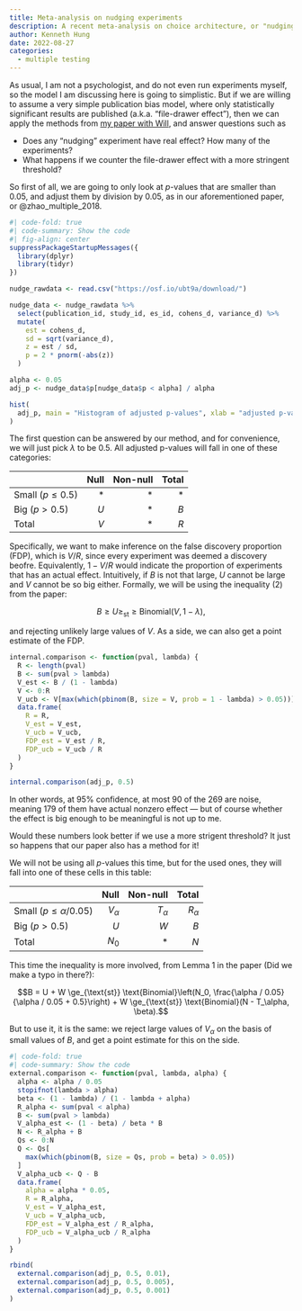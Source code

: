 ```yaml
---
title: Meta-analysis on nudging experiments
description: A recent meta-analysis on choice architecture, or "nudging", but people do not seem to agree on if "nudging" works.
author: Kenneth Hung
date: 2022-08-27
categories:
  - multiple testing
---
```


As usual, I am not a psychologist, and do not even run experiments myself, so the model I am discussing here is going to simplistic. But if we are willing to assume a very simple publication bias model, where only statistically significant results are published (a.k.a. "file-drawer effect"), then we can apply the methods from [my paper with Will](files/assessing-replicability.pdf), and answer questions such as

- Does any "nudging" experiment have real effect? How many of the experiments?
- What happens if we counter the file-drawer effect with a more stringent threshold?

So first of all, we are going to only look at *p*-values that are smaller than $0.05$, and adjust them by division by $0.05$, as in our aforementioned paper, or @zhao_multiple_2018.

```r
#| code-fold: true
#| code-summary: Show the code
#| fig-align: center
suppressPackageStartupMessages({
  library(dplyr)
  library(tidyr)
})

nudge_rawdata <- read.csv("https://osf.io/ubt9a/download/")

nudge_data <- nudge_rawdata %>%
  select(publication_id, study_id, es_id, cohens_d, variance_d) %>%
  mutate(
    est = cohens_d,
    sd = sqrt(variance_d),
    z = est / sd,
    p = 2 * pnorm(-abs(z))
  )

alpha <- 0.05
adj_p <- nudge_data$p[nudge_data$p < alpha] / alpha

hist(
  adj_p, main = "Histogram of adjusted p-values", xlab = "adjusted p-values"
)
```

The first question can be answered by our method, and for convenience, we will just pick $\lambda$ to be $0.5$. All adjusted p-values will fall in one of these categories:

|                     | Null | Non-null | Total |
|---------------------|-----:|---------:|------:|
| Small ($p \le 0.5$) |    * |        * |     * |
| Big ($p > 0.5$)     |  $U$ |        * |   $B$ |
| Total               |  $V$ |        * |   $R$ |

Specifically, we want to make inference on the false discovery proportion (FDP), which is $V / R$, since every experiment was deemed a discovery beofre. Equivalently, $1 - V/R$ would indicate the proportion of experiments that has an actual effect. Intuitively, if $B$ is not that large, $U$ cannot be large and $V$ cannot be so big either. Formally, we will be using the inequality (2) from the paper:

$$B \ge U \ge_{\text{st}} \ge \text{Binomial}(V, 1 - \lambda),$$

and rejecting unlikely large values of $V$. As a side, we can also get a point estimate of the FDP.

```r
internal.comparison <- function(pval, lambda) {
  R <- length(pval)
  B <- sum(pval > lambda)
  V_est <- B / (1 - lambda)
  V <- 0:R
  V_ucb <- V[max(which(pbinom(B, size = V, prob = 1 - lambda) > 0.05))]
  data.frame(
    R = R,
    V_est = V_est,
    V_ucb = V_ucb,
    FDP_est = V_est / R,
    FDP_ucb = V_ucb / R
  )
}

internal.comparison(adj_p, 0.5)
```

In other words, at 95% confidence, at most 90 of the 269 are noise, meaning 179 of them have actual nonzero effect --- but of course whether the effect is big enough to be meaningful is not up to me.

Would these numbers look better if we use a more strigent threshold? It just so happens that our paper also has a method for it!

We will not be using all *p*-values this time, but for the used ones, they will fall into one of these cells in this table:

|                               |       Null |   Non-null |      Total |
|-------------------------------|-----------:|-----------:|-----------:|
| Small ($p \le \alpha / 0.05$) | $V_\alpha$ | $T_\alpha$ | $R_\alpha$ |
| Big ($p > 0.5$)               |        $U$ |        $W$ |        $B$ |
| Total                         |      $N_0$ |          * |        $N$ |

This time the inequality is more involved, from Lemma 1 in the paper (Did we make a typo in there?):

$$B = U + W \ge_{\text{st}} \text{Binomial}\left(N_0, \frac{\alpha / 0.05}{\alpha / 0.05 + 0.5}\right) + W \ge_{\text{st}} \text{Binomial}(N - T_\alpha, \beta).$$

But to use it, it is the same: we reject large values of $V_\alpha$ on the basis of small values of $B$, and get a point estimate for this on the side.

```r
#| code-fold: true
#| code-summary: Show the code
external.comparison <- function(pval, lambda, alpha) {
  alpha <- alpha / 0.05
  stopifnot(lambda > alpha)
  beta <- (1 - lambda) / (1 - lambda + alpha)
  R_alpha <- sum(pval < alpha)
  B <- sum(pval > lambda)
  V_alpha_est <- (1 - beta) / beta * B
  N <- R_alpha + B
  Qs <- 0:N
  Q <- Qs[
    max(which(pbinom(B, size = Qs, prob = beta) > 0.05))
  ]
  V_alpha_ucb <- Q - B
  data.frame(
    alpha = alpha * 0.05,
    R = R_alpha,
    V_est = V_alpha_est,
    V_ucb = V_alpha_ucb,
    FDP_est = V_alpha_est / R_alpha,
    FDP_ucb = V_alpha_ucb / R_alpha
  )
}

rbind(
  external.comparison(adj_p, 0.5, 0.01),
  external.comparison(adj_p, 0.5, 0.005),
  external.comparison(adj_p, 0.5, 0.001)
)
```